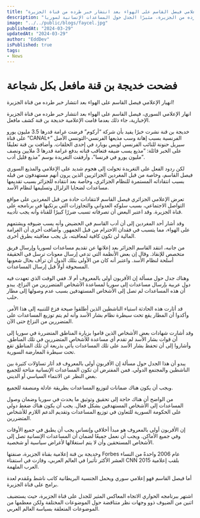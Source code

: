 ```yaml
---
title: "فضحت خديجة بن قنة مافعل بكل شجاعة.. انهيار الاعلامي فيصل القاسم على الهواء بعد انتشار خبر طرده من قناة الجزيرة!"
description: "تفضح خديجة بن قنة بشجاعة ما فعله، وتنتج انهيار الإعلامي فيصل القاسم بعد طرده من الجزيرة، مثيرًا الجدل حول المساعدات الإنسانية لسوريا."
image: "../../public/blogs/faycel.jpg"
publishedAt: "2024-03-29"
updatedAt: "2024-03-29"
author: "EddDev"
isPublished: true
tags:
- News
---
```


# فضحت خديجة بن قنة مافعل بكل شجاعة

انهيار الإعلامي فيصل القاسم على الهواء بعد انتشار خبر طرده من قناة الجزيرة!

انهار الإعلامي السوري، فيصل القاسم على الهواء بعد انتشار خبر طرده من قناة الجزيرة الإخبارية، جاء ذلك بعدما قامت الإعلامية خديجة بن قنة كشف مافعل.

خديجة بن قنة نشرت خبرًا يفيد بأن شركة “أركوم” فرضت غرامة قدرها 3.5 مليون يورو على قناة “CANAL+” الفرنسية بسبب إهانة وسب مذيعها الفرنسي-التونسي الأصل سيريل حنونة للنائب الفرنسي لويس بويارد في إحدى الحلقات. وأضافت بن قنة تعليقًا على الخبر قائلة: “مذيع يسب ضيفه فتعاقب قناته بدفع غرامة قدرها 3 ملايين ونصف مليون يورو في فرنسا”، وأرفقت التغريدة بوسم “مذيع قليل أدب”.

لكن ردود الفعل على التغريدة تحولت إلى هجوم شديد على الإعلامي والمذيع السوري فيصل القاسم، وخاصة من قبل المغردين الجزائريين الذين يرون أنهم مستهدفون من قبله بسبب انتقاداته المستمرة للنظام الجزائري، وخاصة بعد انتقاده للجزائر بسبب تقديمها مساعدات لضحايا الزلزال وتسليمها لنظام الأسد.

تعرض الإعلامي الجزائري فيصل القاسم لانتقادات حادة من قبل المغردين على مواقع التواصل الاجتماعي، بسبب سلوكه العدواني والتجاوزات التي يرتكبها في برنامجه على قناة الجزيرة. وقد اعتبر البعض أن تصرفاته تسبب ضررًا كبيرًا للقناة وأنه يجب تأديبه.

وقد أشار أحد المغردين إلى أن أدب القاسم في الحضيض وأنه يسب ضيوفه ويشتمهم على الهواء، مما يتسبب في فقدان الاحترام من قبل الجمهور. وأضافت أخرى أن الغرامة المالية لن تكون كافية لمعاقبته، بل يجب معاقبته بطرق أخرى.

من جانبه، انتقد القاسم الجزائر بعد إعلانها عن تقديم مساعدات لسوريا وإرسال فريق متخصص للإنقاذ. وقال إن بعض الأنظمة التي تدعي إرسال معونات ترسل في الحقيقة أسلحة لنظام الأسد. واعتبر أنه كان من الأولى بتلك الدول أن ترأف بحال شعوبها المسحوقة أولاً قبل إرسال المساعدات.

وهناك جدل حول مسألة إن الأقربون أولى بالمعروف أم لا. ففي الوقت الذي تعهدت فيه دول عربية بإرسال مساعدات إلى سوريا لمساعدة الأشخاص المتضررين من النزاع، يبدو أن هذه المساعدات لم تصل إلى الأشخاص المستهدفين بسبب عدم وصولها إلى مطار حلب.

قد أثارت هذه الحادثة استياء الناشطين الذين أطلقوا صيحة فزع للتنبيه إلى هذا الأمر. وأكدوا أن المطار يقع تحت سيطرة نظام بشار الأسد وأنه لم يتم توزيع المساعدات على المتضررين من النزاع حتى الآن.

وقد أشارت شهادات بعض الأشخاص الذين قاموا بزيارة المناطق المتضررة في سوريا إلى أن قوات بشار الأسد لم تقدم أي مساعدة للأشخاص المتضررين في تلك المناطق. وأشاروا إلى أن تحفظ بشار الأسد على تلك المساعدات يأتي بذريعة أن تلك المناطق تقع تحت سيطرة المعارضة السورية.

يبدو أن هذا الجدل حول مسألة إن الأقربون أولى بالمعروف قد أثار تساؤلات كثيرة بين الناشطين والمجتمع الدولي. فمن المفترض أن تكون المساعدات الإنسانية متاحة للجميع بغض النظر عن الانتماء السياسي أو الديني.

ويجب أن يكون هناك ضمانات لتوزيع المساعدات بطريقة عادلة ومنصفة للجميع.

من الواضح أن هناك حاجة إلى تحقيق وتوثيق ما يحدث في سوريا وضمان وصول المساعدات إلى الأشخاص المستهدفين بشكل فعال. يجب أن يكون هناك ضغط دولي على الحكومة السورية للتعاون في توزيع المساعدات وتقديم الدعم اللازم للأشخاص المتضررين.

إن الأقربون أولى بالمعروف هو مبدأ أخلاقي وإنساني يجب أن يطبق في جميع الأوقات وفي جميع الأماكن. ويجب أن نعمل جميعًا لضمان أن المساعدات الإنسانية تصل إلى الأشخاص المستحقين وأن لا يتم استغلالها لأغراض سياسية أو شخصية.

وخديجة بن قنة إعلامية بقناة الجزيرة، صنفتها Forbes عام 2006 واحدةً من النساء العشر الأكثر تأثيرا في العالم العربي، وفازت في استفتاء CNN 2015 بلقب إعلامية العرب الملهمة.

أما فيصل القاسم فهو إعلامي سوري ويحمل الجنسية البريطانية كاتب ناشط ومُقدم لعدة برامج على قناة الجزيرة.

اشتهر ببرنامجه الحواري الاتجاه المعاكس المثير للجدل على قناة الجزيرة، حيث يستضيف اثنين من الضيوف ذوو وجهات نظر متناقضة حول الموضوعات المختلفة ولكن معظمها من الموضوعات المتعلقة بسياسة العالم العربي.
